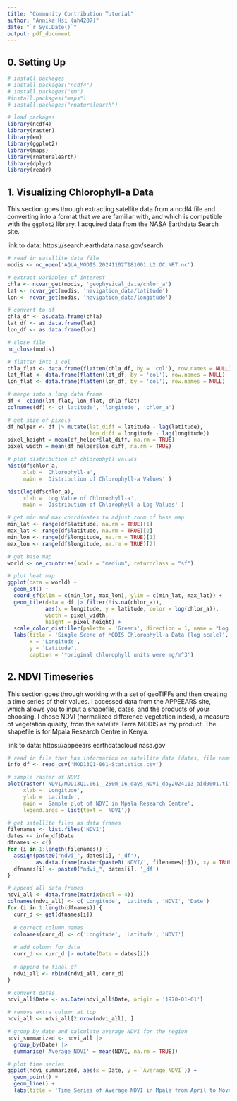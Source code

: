 ```yaml
---
title: "Community Contribution Tutorial"
author: "Annika Hsi (ah4287)"
date: "`r Sys.Date()`"
output: pdf_document
---
```


## 0. Setting Up
```r
# install packages
# install.packages("ncdf4")
# install.packages("em")
#install.packages("maps")
# install.packages("rnaturalearth")

# load packages
library(ncdf4)
library(raster)
library(em)
library(ggplot2)
library(maps)
library(rnaturalearth)
library(dplyr)
library(readr)
```

## 1. Visualizing Chlorophyll-a Data
This section goes through extracting satellite data from a ncdf4 file and converting into a format that we are familiar with, and which is compatible with the `ggplot2` library. I acquired data from the NASA Earthdata Search site.

link to data: https://search.earthdata.nasa.gov/search
```r
# read in satellite data file
modis <- nc_open('AQUA_MODIS.20241102T181001.L2.OC.NRT.nc')

# extract variables of interest
chla <- ncvar_get(modis, 'geophysical_data/chlor_a')
lat <- ncvar_get(modis, 'navigation_data/latitude')
lon <- ncvar_get(modis, 'navigation_data/longitude')

# convert to df
chla_df <- as.data.frame(chla)
lat_df <- as.data.frame(lat)
lon_df <- as.data.frame(lon)

# close file
nc_close(modis)
```

```r
# flatten into 1 col
chla_flat <- data.frame(flatten(chla_df, by = 'col'), row.names = NULL)
lat_flat <- data.frame(flatten(lat_df, by = 'col'), row.names = NULL)
lon_flat <- data.frame(flatten(lon_df, by = 'col'), row.names = NULL)

# merge into a long data frame
df <- cbind(lat_flat, lon_flat, chla_flat)
colnames(df) <- c('latitude', 'longitude', 'chlor_a')

# get size of pixels
df_helper <- df |> mutate(lat_diff = latitude - lag(latitude), 
                          lon_diff = longitude - lag(longitude))
pixel_height = mean(df_helper$lat_diff, na.rm = TRUE)
pixel_width = mean(df_helper$lon_diff, na.rm = TRUE)
```

```r
# plot distribution of chlorophyll values
hist(df$chlor_a, 
     xlab = 'Chlorophyll-a',
     main = 'Distribution of Chlorophyll-a Values' )

hist(log(df$chlor_a), 
     xlab = 'Log Value of Chlorophyll-a',
     main = 'Distribution of Chlorophyll-a Log Values' )

# get min and max coordinates to adjust zoom of base map
min_lat <- range(df$latitude, na.rm = TRUE)[1]
max_lat <- range(df$latitude, na.rm = TRUE)[2]
min_lon <- range(df$longitude, na.rm = TRUE)[1]
max_lon <- range(df$longitude, na.rm = TRUE)[2]

# get base map
world <- ne_countries(scale = "medium", returnclass = "sf")

# plot heat map
ggplot(data = world) + 
  geom_sf() +
  coord_sf(xlim = c(min_lon, max_lon), ylim = c(min_lat, max_lat)) +
  geom_tile(data = df |> filter(!is.na(chlor_a)),
            aes(x = longitude, y = latitude, color = log(chlor_a)),
            width = pixel_width,
            height = pixel_height) +
  scale_color_distiller(palette = 'Greens', direction = 1, name = "Log Chlorophyll-a") +
  labs(title = 'Single Scene of MODIS Chlorophyll-a Data (log scale)',
       x = 'Longitude',
       y = 'Latitude',
       caption = '*original chlorophyll units were mg/m^3')
```


## 2. NDVI Timeseries
This section goes through working with a set of geoTIFFs and then creating a time series of their values. I accessed data from the APPEEARS site, which allows you to input a shapefile, dates, and the products of your choosing. I chose NDVI (normalized difference vegetation index), a measure of vegetation quality, from the satellite Terra MODIS as my product. The shapefile is for Mpala Research Centre in Kenya.

link to data: https://appeears.earthdatacloud.nasa.gov

```r
# read in file that has information on satellite data (dates, file names, etc.)
info_df <- read_csv('MOD13Q1-061-Statistics.csv')

# sample raster of NDVI
plot(raster('NDVI/MOD13Q1.061__250m_16_days_NDVI_doy2024113_aid0001.tif'),
     xlab = 'Longitude',
     ylab = 'Latitude',
     main = 'Sample plot of NDVI in Mpala Research Centre', 
     legend.args = list(text = 'NDVI'))

# get satellite files as data frames
filenames <- list.files('NDVI')
dates <- info_df$Date
dfnames <- c()
for (i in 1:length(filenames)) {
  assign(paste0("ndvi_", dates[i], '_df'), 
         as.data.frame(raster(paste0('NDVI/', filenames[i])), xy = TRUE)) 
  dfnames[i] <- paste0("ndvi_", dates[i], '_df')
}
```

```r
# append all data frames
ndvi_all <- data.frame(matrix(ncol = 4))
colnames(ndvi_all) <- c('Longitude', 'Latitude', 'NDVI', 'Date')
for (i in 1:length(dfnames)) {
  curr_d <- get(dfnames[i])
  
  # correct column names
  colnames(curr_d) <- c('Longitude', 'Latitude', 'NDVI')
  
  # add column for date
  curr_d <- curr_d |> mutate(Date = dates[i])
  
  # append to final df
  ndvi_all <- rbind(ndvi_all, curr_d)
}

# convert dates
ndvi_all$Date <- as.Date(ndvi_all$Date, origin = '1970-01-01')

# remove extra column at top
ndvi_all <- ndvi_all[2:nrow(ndvi_all), ]

# group by date and calculate average NDVI for the region
ndvi_summarized <- ndvi_all |> 
  group_by(Date) |> 
  summarise('Average NDVI' = mean(NDVI, na.rm = TRUE))

# plot time series
ggplot(ndvi_summarized, aes(x = Date, y = `Average NDVI`)) +
  geom_point() +
  geom_line() +
  labs(title = 'Time Series of Average NDVI in Mpala from April to November 2024')
```






